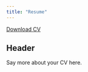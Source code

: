 ```yaml
---
title: "Resume"
---
```


<a href="CV.pdf#" class="download" title="Download CV as PDF">Download CV</a>			

## Header

Say more about your CV here.